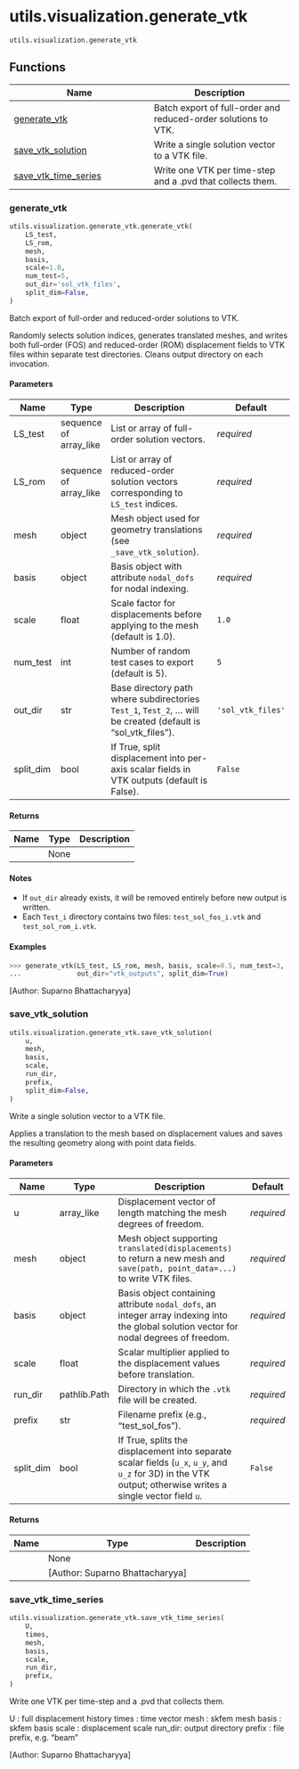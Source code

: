 # utils.visualization.generate_vtk { #skrom.utils.visualization.generate_vtk }

`utils.visualization.generate_vtk`



## Functions

| Name | Description |
| --- | --- |
| [generate_vtk](#skrom.utils.visualization.generate_vtk.generate_vtk) | Batch export of full-order and reduced-order solutions to VTK. |
| [save_vtk_solution](#skrom.utils.visualization.generate_vtk.save_vtk_solution) | Write a single solution vector to a VTK file. |
| [save_vtk_time_series](#skrom.utils.visualization.generate_vtk.save_vtk_time_series) | Write one VTK per time-step and a .pvd that collects them. |

### generate_vtk { #skrom.utils.visualization.generate_vtk.generate_vtk }

```python
utils.visualization.generate_vtk.generate_vtk(
    LS_test,
    LS_rom,
    mesh,
    basis,
    scale=1.0,
    num_test=5,
    out_dir='sol_vtk_files',
    split_dim=False,
)
```

Batch export of full-order and reduced-order solutions to VTK.

Randomly selects solution indices, generates translated meshes, and
writes both full-order (FOS) and reduced-order (ROM) displacement fields
to VTK files within separate test directories. Cleans output directory on
each invocation.

#### Parameters {.doc-section .doc-section-parameters}

| Name      | Type                   | Description                                                                                                  | Default           |
|-----------|------------------------|--------------------------------------------------------------------------------------------------------------|-------------------|
| LS_test   | sequence of array_like | List or array of full-order solution vectors.                                                                | _required_        |
| LS_rom    | sequence of array_like | List or array of reduced-order solution vectors corresponding to `LS_test` indices.                          | _required_        |
| mesh      | object                 | Mesh object used for geometry translations (see `_save_vtk_solution`).                                       | _required_        |
| basis     | object                 | Basis object with attribute `nodal_dofs` for nodal indexing.                                                 | _required_        |
| scale     | float                  | Scale factor for displacements before applying to the mesh (default is 1.0).                                 | `1.0`             |
| num_test  | int                    | Number of random test cases to export (default is 5).                                                        | `5`               |
| out_dir   | str                    | Base directory path where subdirectories `Test_1`, `Test_2`, … will be created (default is "sol_vtk_files"). | `'sol_vtk_files'` |
| split_dim | bool                   | If True, split displacement into per-axis scalar fields in VTK outputs (default is False).                   | `False`           |

#### Returns {.doc-section .doc-section-returns}

| Name   | Type   | Description   |
|--------|--------|---------------|
|        | None   |               |

#### Notes {.doc-section .doc-section-notes}

- If `out_dir` already exists, it will be removed entirely before new output
  is written.
- Each `Test_i` directory contains two files:
  `test_sol_fos_i.vtk` and `test_sol_rom_i.vtk`.

#### Examples {.doc-section .doc-section-examples}

```python
>>> generate_vtk(LS_test, LS_rom, mesh, basis, scale=0.5, num_test=3,
...              out_dir="vtk_outputs", split_dim=True)
```

[Author: Suparno Bhattacharyya]

### save_vtk_solution { #skrom.utils.visualization.generate_vtk.save_vtk_solution }

```python
utils.visualization.generate_vtk.save_vtk_solution(
    u,
    mesh,
    basis,
    scale,
    run_dir,
    prefix,
    split_dim=False,
)
```

Write a single solution vector to a VTK file.

Applies a translation to the mesh based on displacement values and saves
the resulting geometry along with point data fields.

#### Parameters {.doc-section .doc-section-parameters}

| Name      | Type         | Description                                                                                                                                                  | Default    |
|-----------|--------------|--------------------------------------------------------------------------------------------------------------------------------------------------------------|------------|
| u         | array_like   | Displacement vector of length matching the mesh degrees of freedom.                                                                                          | _required_ |
| mesh      | object       | Mesh object supporting `translated(displacements)` to return a new mesh and `save(path, point_data=...)` to write VTK files.                                 | _required_ |
| basis     | object       | Basis object containing attribute `nodal_dofs`, an integer array indexing into the global solution vector for nodal degrees of freedom.                      | _required_ |
| scale     | float        | Scalar multiplier applied to the displacement values before translation.                                                                                     | _required_ |
| run_dir   | pathlib.Path | Directory in which the `.vtk` file will be created.                                                                                                          | _required_ |
| prefix    | str          | Filename prefix (e.g., "test_sol_fos").                                                                                                                      | _required_ |
| split_dim | bool         | If True, splits the displacement into separate scalar fields (`u_x`, `u_y`, and `u_z` for 3D) in the VTK output; otherwise writes a single vector field `u`. | `False`    |

#### Returns {.doc-section .doc-section-returns}

| Name   | Type                              | Description   |
|--------|-----------------------------------|---------------|
|        | None                              |               |
|        | \[Author: Suparno Bhattacharyya\] |               |

### save_vtk_time_series { #skrom.utils.visualization.generate_vtk.save_vtk_time_series }

```python
utils.visualization.generate_vtk.save_vtk_time_series(
    U,
    times,
    mesh,
    basis,
    scale,
    run_dir,
    prefix,
)
```

Write one VTK per time-step and a .pvd that collects them.

U      : full displacement history
times  : time vector
mesh   : skfem mesh
basis  : skfem basis
scale  : displacement scale
run_dir: output directory
prefix : file prefix, e.g. "beam"

[Author: Suparno Bhattacharyya]